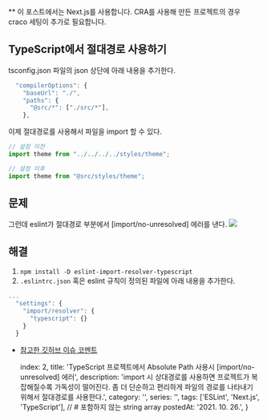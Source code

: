 
** 이 포스트에서는 Next.js를 사용합니다. CRA를 사용해 만든 프로젝트의 경우 craco 세팅이 추가로 필요합니다.
## TypeScript에서 절대경로 사용하기


tsconfig.json 파일의 json 상단에 아래 내용을 추가한다.
```js
  "compilerOptions": {
    "baseUrl": "./",
    "paths": {
      "@src/*": ["./src/*"],
    },
```

이제 절대경로를 사용해서 파일을 import 할 수 있다.
```js
// 설정 이전
import theme from "../../../../styles/theme";

// 설정 이후
import theme from "@src/styles/theme";
```


## 문제

그런데 eslint가 절대경로 부분에서 [import/no-unresolved] 에러를 낸다.
![](https://images.velog.io/images/ooooorobo/post/dd8df93d-64e0-4ceb-94f1-438dcf3f104d/image.png)

## 해결

1. `npm install -D eslint-import-resolver-typescript`
2. `.eslintrc.json` 혹은 eslint 규칙이 정의된 파일에 아래 내용을 추가한다.
```js
...
  "settings": {
    "import/resolver": {
      "typescript": {}
    }
  }
```

- [참고한 깃허브 이슈 코멘트](https://github.com/import-js/eslint-plugin-import/issues/1485#issuecomment-535351922)

    index: 2,
    title: 'TypeScript 프로젝트에서 Absolute Path 사용시 [import/no-unresolved] 에러',
    description: 'import 시 상대경로를 사용하면 프로젝트가 복잡해질수록 가독성이 떨어진다. 좀 더 단순하고 편리하게 파일의 경로를 나타내기 위해서 절대경로를 사용한다.',
    category: '',
    series: '',
    tags: ['ESLint', 'Next.js', 'TypeScript'], // # 포함하지 않는 string array
    postedAt: '2021. 10. 26.',
}
